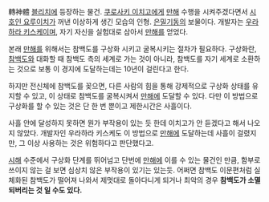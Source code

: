 轉神體
[[블리치]]에 등장하는 물건.
[[쿠로사키 이치고]]에게 [[만해]] 수행을 시켜주겠다면서 [[시호인 요루이치]]가 꺼낸 이상하게 생긴 모습의 인형. [[은밀기동]]의 보물이다. 개발자는 [[우라하라 키스케]]이며, 자기 자신을 실험대로 삼아서 [[만해]]를 얻었다.

본래 [[만해]]를 위해서는 참백도를 구상화 시키고 굴복시키는 절차가 필요하다. 구상화란, [[참백도]]와 대화할 때 참백도 측의 세계로 가는 것이 아니라, 참백도를 자기 세계로 소환하는 것으로 보통 이 경지에 도달하는데는 10년이 걸린다고 한다.

하지만 전신체에 참백도를 꽂으면, 다른 사람의 힘을 통해 강제적으로 구상화 상태를 유지할 수 있고, 이 상태로 참백도를 굴복시켜서 [[만해]]에 도달할 수 있다. 다만 이 방법으로 구상화를 할 수 있는 것은 단 한 번 뿐이고 제한시간은 사흘이다.

사흘 안에 달성하지 못하면 뭔가 부작용이 있는 듯 한데 이치고가 안 듣겠다고 해서 나오지 않았다. 개발자인 우라하라 키스케도 이 방법으로 [[만해]]에 도달하는데 사흘이 걸렸지만, 그 이상 사용하는 것은 위험하다고 판단했다고.

[[시해]] 수준에서 구상화 단계를 뛰어넘고 단번에 [[만해]]에 이를 수 있는 물건인 만큼, 함부로 쓰이지 않는 걸 보면 심상치 않은 부작용이 있기는 있는듯. 어쩌면 참백도 이문편처럼 실체화된 참백도가 떨어져 나와서 제멋대로 돌아다니게 되거나 최악의 경우 '''참백도가 소멸되버리는 것 일 수도 있다.'''
